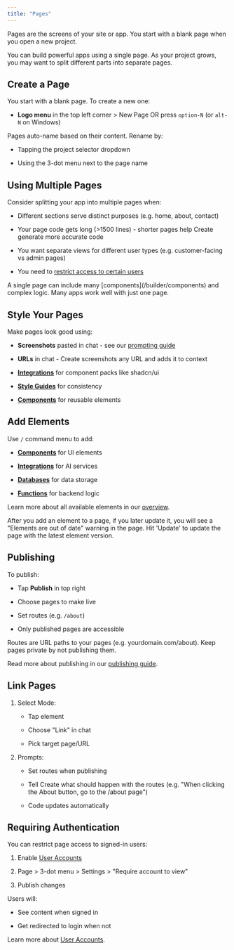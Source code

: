 ```yaml
---
title: "Pages"
---
```


Pages are the screens of your site or app. You start with a blank page when you open a new project. 

You can build powerful apps using a single page. As your project grows, you may want to split different parts into separate pages.

## Create a Page

You start with a blank page. To create a new one:

* **Logo menu** in the top left corner > New Page OR press `option-N` (or `alt-N` on Windows)

Pages auto-name based on their content. Rename by:

* Tapping the project selector dropdown

* Using the 3-dot menu next to the page name

## Using Multiple Pages

Consider splitting your app into multiple pages when:

* Different sections serve distinct purposes (e.g. home, about, contact)

* Your page code gets long (>1500 lines) - shorter pages help Create generate more accurate code

* You want separate views for different user types (e.g. customer-facing vs admin pages)

* You need to [restrict access to certain users](/builder/user-accounts)

<Tip>
A single page can include many [components](/builder/components) and complex logic. Many apps work well with just one page.
</Tip>

## Style Your Pages

Make pages look good using:

* **Screenshots** pasted in chat - see our [prompting guide](/prompting)

* **URLs** in chat - Create screenshots any URL and adds it to context

* [**Integrations**](/builder/integrations) for component packs like shadcn/ui

* [**Style Guides**](/builder/style-guides) for consistency

* [**Components**](/builder/components) for reusable elements

## Add Elements

Use `/` command menu to add:

* [**Components**](/builder/components) for UI elements

* [**Integrations**](/builder/integrations) for AI services

* [**Databases**](/builder/databases-beta) for data storage

* [**Functions**](/builder/functions) for backend logic

Learn more about all available elements in our [overview](/builder/overview).

<Info>
After you add an element to a page, if you later update it, you will see a "Elements are out of date" warning in the page. Hit 'Update' to update the page with the latest element version.
</Info>

## Publishing

To publish:

* Tap **Publish** in top right

* Choose pages to make live

* Set routes (e.g. `/about`)

* Only published pages are accessible

<Info>
Routes are URL paths to your pages (e.g. yourdomain.com/about). Keep pages private by not publishing them.
</Info>

Read more about publishing in our [publishing guide](/publish-and-share/publish).

## Link Pages

1. Select Mode:

   * Tap element

   * Choose "Link" in chat

   * Pick target page/URL

2. Prompts:

   * Set routes when publishing

   * Tell Create what should happen with the routes (e.g. "When clicking the About button, go to the /about page")

   * Code updates automatically

<blockquote class="twitter-tweet">
<a href="https://twitter.com/create_xyz/status/1864105603750306055"></a>
</blockquote>
<script async src="https://platform.twitter.com/widgets.js"></script>

## Requiring Authentication

You can restrict page access to signed-in users:

1. Enable [User Accounts](/builder/user-accounts)

2. Page > 3-dot menu > Settings > "Require account to view"

3. Publish changes

Users will:

* See content when signed in

* Get redirected to login when not

Learn more about [User Accounts](/create/builder-add-ons/user-accounts).

